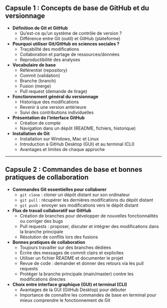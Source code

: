## Capsule 1 : Concepts de base de GitHub et du versionnage

- **Définition de Git et GitHub**
  - Qu’est-ce qu’un système de contrôle de version ?
  - Différence entre Git (outil) et GitHub (plateforme)
- **Pourquoi utiliser Git/GitHub en sciences sociales ?**
  - Traçabilité des modifications
  - Collaboration et partage de ressources/données
  - Reproductibilité des analyses
- **Vocabulaire de base**
  - Référentiel (repository)
  - Commit (validation)
  - Branche (branch)
  - Fusion (merge)
  - Pull request (demande de tirage)
- **Fonctionnement général du versionnage**
  - Historique des modifications
  - Revenir à une version antérieure
  - Suivi des contributions individuelles
- **Présentation de l’interface GitHub**
  - Création de compte
  - Navigation dans un dépôt (README, fichiers, historique)
- **Installation de Git**
  - Installation sur Windows, Mac et Linux
  - Introduction à GitHub Desktop (GUI) et au terminal (CLI)
  - Avantages et limites de chaque approche

---

## Capsule 2 : Commandes de base et bonnes pratiques de collaboration

- **Commandes Git essentielles pour collaborer**
  - `git clone` : cloner un dépôt distant sur son ordinateur
  - `git pull` : récupérer les dernières modifications du dépôt distant
  - `git push` : envoyer ses modifications vers le dépôt distant
- **Flux de travail collaboratif sur GitHub**
  - Création de branches pour développer de nouvelles fonctionnalités ou corriger des bugs
  - Pull requests : proposer, discuter et intégrer des modifications dans la branche principale
  - Résolution de conflits lors des fusions
- **Bonnes pratiques de collaboration**
  - Toujours travailler sur des branches dédiées
  - Écrire des messages de commit clairs et explicites
  - Utiliser un fichier README et documenter le projet
  - Revue de code : demander et donner des retours via les pull requests
  - Protéger la branche principale (main/master) contre les modifications directes
- **Choix entre interface graphique (GUI) et terminal (CLI)**
  - Avantages de la GUI (GitHub Desktop) pour débuter
  - Importance de connaître les commandes de base en terminal pour mieux comprendre le fonctionnement de Git